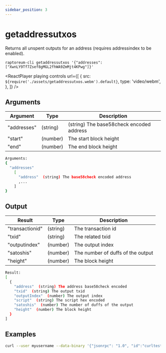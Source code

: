 ```yaml
---
sidebar_position: 3
---
```



# getaddressutxos

Returns all unspent outputs for an address (requires addressindex to be enabled).

`raptoreum-cli getaddressutxos '{"addresses": ["XwnLY9Tf7Zsef8gMGL2fhWA9ZmMjt4KPwg"]}'`

<ReactPlayer
  playing
  controls
  url={[
    {
      src: `${require('./assets/getaddressutxos.webm').default}`,
      type: 'video/webm',
    },
  ]}
/>

## Arguments

| Argument    | Type     | Description                              |
| ----------- | -------- | ---------------------------------------- |
| "addresses" | (string) | (string) The base58check encoded address |
| "start"     | (number) | The start block height                   |
| "end"       | (number) | The end block height                     |

```bash
Arguments:
{
  "addresses"
    [
      "address"  (string) The base58check encoded address
      ,...
    ]
}
```

## Output

| Result          | Type     | Description                       |
| --------------- | -------- | --------------------------------- |
| "transactionid" | (string) | The transaction id                |
| "txid"          | (string) | The related txid                  |
| "outputindex"   | (number) | The output index                  |
| "satoshis"      | (number) | The number of duffs of the output |
| "height"        | (number) | The block height                  |

```bash
Result:
[
  {
    "address"  (string) The address base58check encoded
    "txid"  (string) The output txid
    "outputIndex"  (number) The output index
    "script"  (string) The script hex encoded
    "satoshis"  (number) The number of duffs of the output
    "height"  (number) The block height
  }
]
```

## Examples

```bash
curl --user myusername --data-binary '{"jsonrpc": "1.0", "id":"curltest", "method": "getaddressutxos", "params": [{"addresses": ["XwnLY9Tf7Zsef8gMGL2fhWA9ZmMjt4KPwg"]}] }' -H 'content-type: text/plain;' http://127.0.0.1:9998/
```
